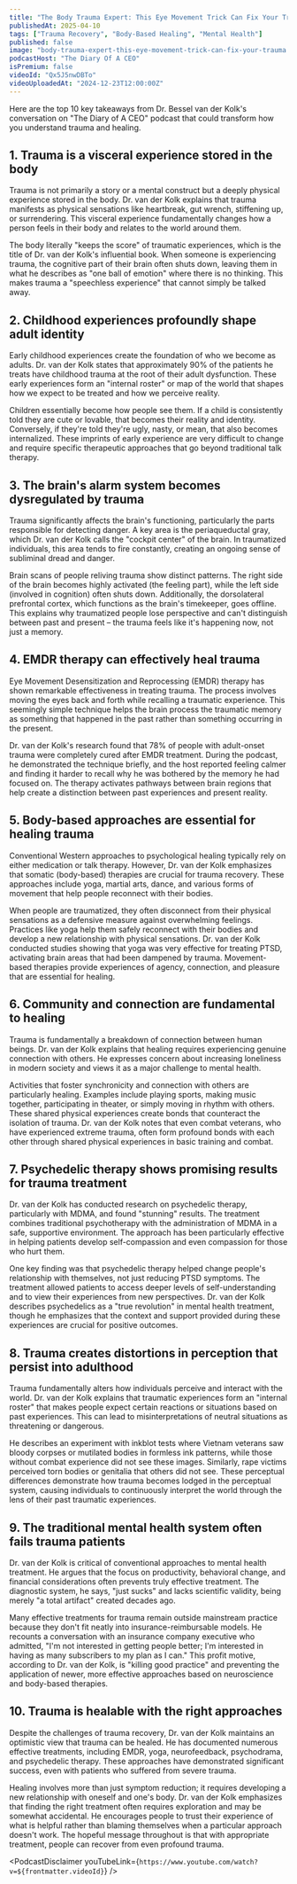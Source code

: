 ```yaml
---
title: "The Body Trauma Expert: This Eye Movement Trick Can Fix Your Trauma! The Body Keeps The Score!"
publishedAt: 2025-04-10
tags: ["Trauma Recovery", "Body-Based Healing", "Mental Health"]
published: false
image: "body-trauma-expert-this-eye-movement-trick-can-fix-your-trauma.jpg"
podcastHost: "The Diary Of A CEO"
isPremium: false
videoId: "Qx5J5nwDBTo"
videoUploadedAt: "2024-12-23T12:00:00Z"
---
```



<PodcastSummaryPageLayout frontmatter={frontmatter}>

Here are the top 10 key takeaways from Dr. Bessel van der Kolk's conversation on "The Diary of A CEO" podcast that could transform how you understand trauma and healing.

## 1. Trauma is a visceral experience stored in the body

Trauma is not primarily a story or a mental construct but a deeply physical experience stored in the body. Dr. van der Kolk explains that trauma manifests as physical sensations like heartbreak, gut wrench, stiffening up, or surrendering. This visceral experience fundamentally changes how a person feels in their body and relates to the world around them.

The body literally "keeps the score" of traumatic experiences, which is the title of Dr. van der Kolk's influential book. When someone is experiencing trauma, the cognitive part of their brain often shuts down, leaving them in what he describes as "one ball of emotion" where there is no thinking. This makes trauma a "speechless experience" that cannot simply be talked away.

## 2. Childhood experiences profoundly shape adult identity

Early childhood experiences create the foundation of who we become as adults. Dr. van der Kolk states that approximately 90% of the patients he treats have childhood trauma at the root of their adult dysfunction. These early experiences form an "internal roster" or map of the world that shapes how we expect to be treated and how we perceive reality.

Children essentially become how people see them. If a child is consistently told they are cute or lovable, that becomes their reality and identity. Conversely, if they're told they're ugly, nasty, or mean, that also becomes internalized. These imprints of early experience are very difficult to change and require specific therapeutic approaches that go beyond traditional talk therapy.

## 3. The brain's alarm system becomes dysregulated by trauma

Trauma significantly affects the brain's functioning, particularly the parts responsible for detecting danger. A key area is the periaqueductal gray, which Dr. van der Kolk calls the "cockpit center" of the brain. In traumatized individuals, this area tends to fire constantly, creating an ongoing sense of subliminal dread and danger.

Brain scans of people reliving trauma show distinct patterns. The right side of the brain becomes highly activated (the feeling part), while the left side (involved in cognition) often shuts down. Additionally, the dorsolateral prefrontal cortex, which functions as the brain's timekeeper, goes offline. This explains why traumatized people lose perspective and can't distinguish between past and present – the trauma feels like it's happening now, not just a memory.

## 4. EMDR therapy can effectively heal trauma

Eye Movement Desensitization and Reprocessing (EMDR) therapy has shown remarkable effectiveness in treating trauma. The process involves moving the eyes back and forth while recalling a traumatic experience. This seemingly simple technique helps the brain process the traumatic memory as something that happened in the past rather than something occurring in the present.

Dr. van der Kolk's research found that 78% of people with adult-onset trauma were completely cured after EMDR treatment. During the podcast, he demonstrated the technique briefly, and the host reported feeling calmer and finding it harder to recall why he was bothered by the memory he had focused on. The therapy activates pathways between brain regions that help create a distinction between past experiences and present reality.

## 5. Body-based approaches are essential for healing trauma

Conventional Western approaches to psychological healing typically rely on either medication or talk therapy. However, Dr. van der Kolk emphasizes that somatic (body-based) therapies are crucial for trauma recovery. These approaches include yoga, martial arts, dance, and various forms of movement that help people reconnect with their bodies.

When people are traumatized, they often disconnect from their physical sensations as a defensive measure against overwhelming feelings. Practices like yoga help them safely reconnect with their bodies and develop a new relationship with physical sensations. Dr. van der Kolk conducted studies showing that yoga was very effective for treating PTSD, activating brain areas that had been dampened by trauma. Movement-based therapies provide experiences of agency, connection, and pleasure that are essential for healing.

## 6. Community and connection are fundamental to healing

Trauma is fundamentally a breakdown of connection between human beings. Dr. van der Kolk explains that healing requires experiencing genuine connection with others. He expresses concern about increasing loneliness in modern society and views it as a major challenge to mental health.

Activities that foster synchronicity and connection with others are particularly healing. Examples include playing sports, making music together, participating in theater, or simply moving in rhythm with others. These shared physical experiences create bonds that counteract the isolation of trauma. Dr. van der Kolk notes that even combat veterans, who have experienced extreme trauma, often form profound bonds with each other through shared physical experiences in basic training and combat.

## 7. Psychedelic therapy shows promising results for trauma treatment

Dr. van der Kolk has conducted research on psychedelic therapy, particularly with MDMA, and found "stunning" results. The treatment combines traditional psychotherapy with the administration of MDMA in a safe, supportive environment. The approach has been particularly effective in helping patients develop self-compassion and even compassion for those who hurt them.

One key finding was that psychedelic therapy helped change people's relationship with themselves, not just reducing PTSD symptoms. The treatment allowed patients to access deeper levels of self-understanding and to view their experiences from new perspectives. Dr. van der Kolk describes psychedelics as a "true revolution" in mental health treatment, though he emphasizes that the context and support provided during these experiences are crucial for positive outcomes.

## 8. Trauma creates distortions in perception that persist into adulthood

Trauma fundamentally alters how individuals perceive and interact with the world. Dr. van der Kolk explains that traumatic experiences form an "internal roster" that makes people expect certain reactions or situations based on past experiences. This can lead to misinterpretations of neutral situations as threatening or dangerous.

He describes an experiment with inkblot tests where Vietnam veterans saw bloody corpses or mutilated bodies in formless ink patterns, while those without combat experience did not see these images. Similarly, rape victims perceived torn bodies or genitalia that others did not see. These perceptual differences demonstrate how trauma becomes lodged in the perceptual system, causing individuals to continuously interpret the world through the lens of their past traumatic experiences.

## 9. The traditional mental health system often fails trauma patients

Dr. van der Kolk is critical of conventional approaches to mental health treatment. He argues that the focus on productivity, behavioral change, and financial considerations often prevents truly effective treatment. The diagnostic system, he says, "just sucks" and lacks scientific validity, being merely "a total artifact" created decades ago.

Many effective treatments for trauma remain outside mainstream practice because they don't fit neatly into insurance-reimbursable models. He recounts a conversation with an insurance company executive who admitted, "I'm not interested in getting people better; I'm interested in having as many subscribers to my plan as I can." This profit motive, according to Dr. van der Kolk, is "killing good practice" and preventing the application of newer, more effective approaches based on neuroscience and body-based therapies.

## 10. Trauma is healable with the right approaches

Despite the challenges of trauma recovery, Dr. van der Kolk maintains an optimistic view that trauma can be healed. He has documented numerous effective treatments, including EMDR, yoga, neurofeedback, psychodrama, and psychedelic therapy. These approaches have demonstrated significant success, even with patients who suffered from severe trauma.

Healing involves more than just symptom reduction; it requires developing a new relationship with oneself and one's body. Dr. van der Kolk emphasizes that finding the right treatment often requires exploration and may be somewhat accidental. He encourages people to trust their experience of what is helpful rather than blaming themselves when a particular approach doesn't work. The hopeful message throughout is that with appropriate treatment, people can recover from even profound trauma.

<PodcastDisclaimer
  youTubeLink={`https://www.youtube.com/watch?v=${frontmatter.videoId}`}
/>

</PodcastSummaryPageLayout>
